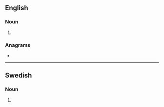 ==English==

===Noun===
{{head|en|noun form}}

# {{plural of|en|golfer}}

===Anagrams===
* {{anagrams|en|a=efglors|Foglers}}

----

==Swedish==

===Noun===
{{head|sv|noun form}}

# {{sv-noun-form-indef-gen-pl|golf}}
